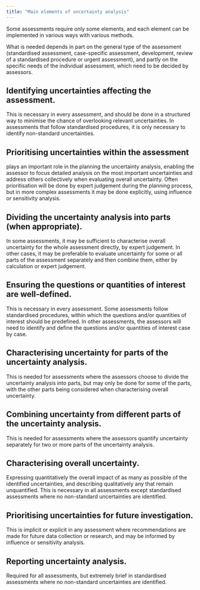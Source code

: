 ```yaml
---
title: "Main elements of uncertainty analysis"
---
```


<!-- Box 3 SO p38 -->
Some assessments require only some elements, and each element can be implemented in various ways with various methods. 

<!-- SO p37 -->
What is needed depends in part on the general type of the assessment (standardised assessment, case-specific assessment, development, review of a standardised procedure or urgent assessment), and partly on the specific needs of the individual assessment, which need to be decided by assessors.

<!-- Box 3 SO p38 -->

::: {.callout-tip collapse="true" appearance="minimal"}
## Identifying uncertainties affecting the assessment.
:::: {.panel-tabset}
This is necessary in every assessment, and should be done in a structured way to minimise the chance of overlooking relevant uncertainties. In assessments that follow standardised procedures, it is only necessary to identify non-standard uncertainties.
::::
:::

::: {.callout-tip collapse="true" appearance="minimal"}
## Prioritising uncertainties within the assessment 
:::: {.panel-tabset}
plays an important role in the planning the uncertainty analysis, enabling the assessor to focus detailed analysis on the most important uncertainties and address others collectively when evaluating overall uncertainty. Often prioritisation will be done by expert judgement during the planning process, but in more complex assessments it may be done explicitly, using influence or sensitivity analysis.
::::
:::

::: {.callout-tip collapse="true" appearance="minimal"}
## Dividing the uncertainty analysis into parts (when appropriate). 
:::: {.panel-tabset}
In some assessments, it may be sufficient to characterise overall uncertainty for the whole assessment directly, by expert judgement. In other cases, it may be preferable to evaluate uncertainty for some or all parts of the assessment separately and then combine them, either by calculation or expert judgement.
::::
:::

::: {.callout-tip collapse="true" appearance="minimal"}
## Ensuring the questions or quantities of interest are well-defined. 
:::: {.panel-tabset}
This is necessary in every assessment. Some assessments follow standardised procedures, within which the questions and/or quantities of interest should be predefined. In other assessments, the assessors will need to identify and define the questions and/or quantities of interest case by case.
::::
:::

::: {.callout-tip collapse="true" appearance="minimal"}
## Characterising uncertainty for parts of the uncertainty analysis. 
:::: {.panel-tabset}
This is needed for assessments where the assessors choose to divide the uncertainty analysis into parts, but may only be done for some of the parts, with the other parts being considered when characterising overall uncertainty.
::::
:::

::: {.callout-tip collapse="true" appearance="minimal"}
## Combining uncertainty from different parts of the uncertainty analysis.  
:::: {.panel-tabset}
This is needed for assessments where the assessors quantify uncertainty separately for two or more parts of the uncertainty analysis.
::::
:::

::: {.callout-tip collapse="true" appearance="minimal"}
## Characterising overall uncertainty. 
:::: {.panel-tabset}
Expressing quantitatively the overall impact of as many as possible of the identified uncertainties, and describing qualitatively any that remain unquantified. This is necessary in all assessments except standardised assessments where no non-standard uncertainties are identified.
::::
:::

::: {.callout-tip collapse="true" appearance="minimal"}
## Prioritising uncertainties for future investigation. 
:::: {.panel-tabset}
This is implicit or explicit in any assessment where recommendations are made for future data collection or research, and may be informed by influence or sensitivity analysis.
::::
:::

::: {.callout-tip collapse="true" appearance="minimal"}
## Reporting uncertainty analysis. 
:::: {.panel-tabset}
Required for all assessments, but extremely brief in standardised assessments where no non-standard uncertainties are identified.
::::
:::


